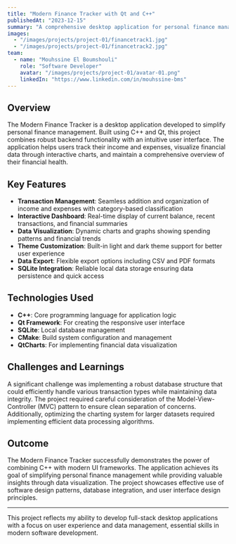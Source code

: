 ```yaml
---
title: "Modern Finance Tracker with Qt and C++"
publishedAt: "2023-12-15"
summary: "A comprehensive desktop application for personal finance management built with Qt and C++, featuring real-time transaction tracking, data visualization, and theme customization."
images:
  - "/images/projects/project-01/financetrack1.jpg"
  - "/images/projects/project-01/financetrack2.jpg"
team:
  - name: "Mouhssine El Boumshouli"
    role: "Software Developer"
    avatar: "/images/projects/project-01/avatar-01.png"
    linkedIn: "https://www.linkedin.com/in/mouhssine-bms"
---
```


## Overview

The Modern Finance Tracker is a desktop application developed to simplify personal finance management. Built using C++ and Qt, this project combines robust backend functionality with an intuitive user interface. The application helps users track their income and expenses, visualize financial data through interactive charts, and maintain a comprehensive overview of their financial health.

## Key Features

- **Transaction Management**: Seamless addition and organization of income and expenses with category-based classification
- **Interactive Dashboard**: Real-time display of current balance, recent transactions, and financial summaries
- **Data Visualization**: Dynamic charts and graphs showing spending patterns and financial trends
- **Theme Customization**: Built-in light and dark theme support for better user experience
- **Data Export**: Flexible export options including CSV and PDF formats
- **SQLite Integration**: Reliable local data storage ensuring data persistence and quick access

## Technologies Used

- **C++**: Core programming language for application logic
- **Qt Framework**: For creating the responsive user interface
- **SQLite**: Local database management
- **CMake**: Build system configuration and management
- **QtCharts**: For implementing financial data visualization

## Challenges and Learnings

A significant challenge was implementing a robust database structure that could efficiently handle various transaction types while maintaining data integrity. The project required careful consideration of the Model-View-Controller (MVC) pattern to ensure clean separation of concerns. Additionally, optimizing the charting system for larger datasets required implementing efficient data processing algorithms.

## Outcome

The Modern Finance Tracker successfully demonstrates the power of combining C++ with modern UI frameworks. The application achieves its goal of simplifying personal finance management while providing valuable insights through data visualization. The project showcases effective use of software design patterns, database integration, and user interface design principles.

---

This project reflects my ability to develop full-stack desktop applications with a focus on user experience and data management, essential skills in modern software development.